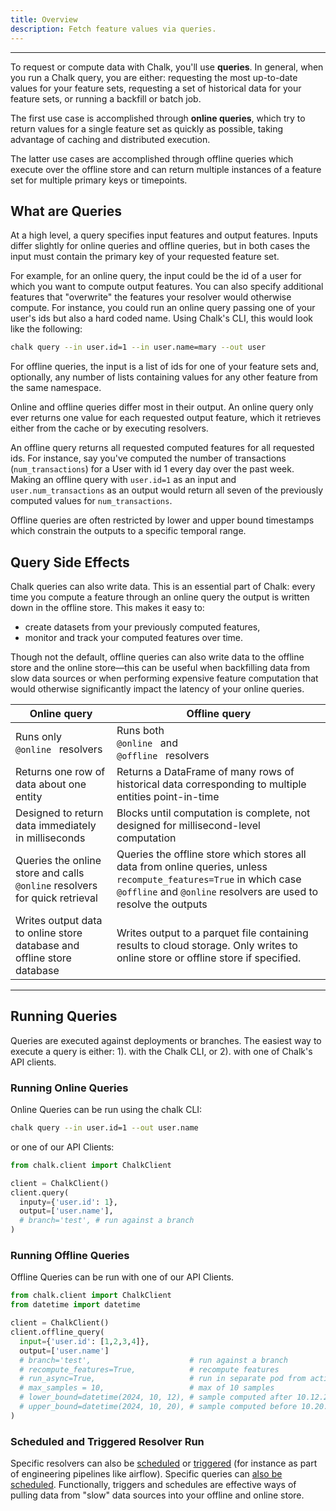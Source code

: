 ```yaml
---
title: Overview
description: Fetch feature values via queries.
---
```


---

To request or compute data with Chalk, you'll use **queries**. In general,
when you run a Chalk query, you are either: requesting the most up-to-date
values for your feature sets, requesting a set of historical data
for your feature sets, or running a backfill or batch job.

The first use case is accomplished through **online queries**, which try to
return values for a single feature set as quickly as possible, taking
advantage of caching and distributed execution.

The latter use cases are accomplished through offline queries which execute
over the offline store and can return multiple instances of a feature set
for multiple primary keys or timepoints.

## What are Queries

At a high level, a query specifies input features and output features.
Inputs differ slightly for online queries and offline queries, but in both
cases the input must contain the primary key of your requested feature set.

For example, for an online query, the input could be the id of a user for
which you want to compute output features. You can also specify additional
features that "overwrite" the features your resolver would otherwise compute.
For instance, you could run an online query passing one of your user's ids but also
a hard coded name. Using Chalk's CLI, this would look like the following:

```sh
chalk query --in user.id=1 --in user.name=mary --out user
```

For offline queries, the input is a list of ids for one of your feature
sets and, optionally, any number of lists containing values for any other
feature from the same namespace.

Online and offline queries differ most in their output. An online
query only ever returns one value for each requested output feature, which
it retrieves either from the cache or by executing resolvers.

An offline query returns all requested computed features for all requested ids.
For instance, say you've computed the number of transactions (`num_transactions`)
for a User with id 1 every day over the past week. Making an offline query
with `user.id=1` as an input and `user.num_transactions` as an output would
return all seven of the previously computed values for `num_transactions`.

Offline queries are often restricted by lower and upper bound timestamps
which constrain the outputs to a specific temporal range.

## Query Side Effects

Chalk queries can also write data. This is an essential part of
Chalk: every time you compute a feature through an online query the
output is written down in the offline store. This makes it easy to:

- create datasets from your previously computed features,
- monitor and track your computed features over time.

Though not the default, offline queries can also write data to the
offline store and the online store—this can be useful when backfilling
data from slow data sources or when performing expensive feature computation that
would otherwise significantly impact the latency of your online queries.

| Online query                                                                                                                  | Offline query                                                                                                                                                                                                                                |
|-------------------------------------------------------------------------------------------------------------------------------|----------------------------------------------------------------------------------------------------------------------------------------------------------------------------------------------------------------------------------------------|
| Runs only <code className="whitespace-nowrap before:content-none text-pink-400 after:content-none"> @online </code> resolvers | Runs both <code className="whitespace-nowrap before:content-none text-pink-400 after:content-none"> @online </code> and <code className="whitespace-nowrap before:content-none text-pink-400 after:content-none"> @offline </code> resolvers |
| Returns one row of data about one entity                                                                                      | Returns a DataFrame of many rows of historical data corresponding to multiple entities point-in-time                                                                                                                                         |
| Designed to return data immediately in milliseconds                                                                           | Blocks until computation is complete, not designed for millisecond-level computation                                                                                                                                                         |
| Queries the online store and calls `@online` resolvers for quick retrieval                                                      | Queries the offline store which stores all data from online queries, unless `recompute_features=True` in which case `@offline` and `@online` resolvers are used to resolve the outputs
| Writes output data to online store database and offline store database                                                        | Writes output to a parquet file containing results to cloud storage. Only writes to online store or offline store if specified.


---

## Running Queries

Queries are executed against deployments or branches. The easiest way to execute
a query is either: 1). with the Chalk CLI, or 2). with one of Chalk's API
clients.

### Running Online Queries

Online Queries can be run using the chalk CLI:

```bash
chalk query --in user.id=1 --out user.name
```

or one of our API Clients:

```python
from chalk.client import ChalkClient

client = ChalkClient()
client.query(
  inputy={'user.id': 1},
  output=['user.name'],
  # branch='test', # run against a branch
)
```

### Running Offline Queries

Offline Queries can be run with one of our API Clients.

```python
from chalk.client import ChalkClient
from datetime import datetime

client = ChalkClient()
client.offline_query(
  input={'user.id': [1,2,3,4]},
  output=['user.name']
  # branch='test',                      # run against a branch
  # recompute_features=True,            # recompute features
  # run_async=True,                     # run in separate pod from active deployment
  # max_samples = 10,                   # max of 10 samples
  # lower_bound=datetime(2024, 10, 12), # sample computed after 10.12.2024
  # upper_bound=datetime(2024, 10, 20), # sample computed before 10.20.2024
)
```

### Scheduled and Triggered Resolver Run

Specific resolvers can also be [scheduled](/docs/resolver-cron) or [triggered](/docs/runs) (for instance as part of engineering pipelines like airflow).
Specific queries can [also be scheduled](/docs/changelog#scheduled-queries). Functionally, triggers and schedules are effective ways of pulling data from
"slow" data sources into your offline and online store.
